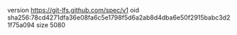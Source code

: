 version https://git-lfs.github.com/spec/v1
oid sha256:78cd4271dfa36e08fa6c5e1798f5d6a2ab8d4dba6e50f2915babc3d21f75a094
size 5080

